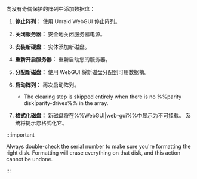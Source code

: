 向没有奇偶保护的阵列中添加数据盘：

1. **停止阵列：** 使用 Unraid WebGUI 停止阵列。

2. **关闭服务器：** 安全地关闭服务器电源。

3. **安装新硬盘：** 实体添加新磁盘。

4. **重新开启服务器：** 重新启动您的服务器。

5. **分配新磁盘：** 使用 WebGUI 将新磁盘分配到可用数据槽。

6. **启动阵列：** 再次启动阵列。

   - The clearing step is skipped entirely when there is no %%parity disk|parity-drives%% in the array.

7. **格式化磁盘：** 新磁盘将在%%WebGUI|web-gui%%中显示为不可挂载。 系统将提示您格式化它。

:::important

Always double-check the serial number to make sure you're formatting the right disk. Formatting will erase everything on that disk, and this action cannot be undone.

:::
